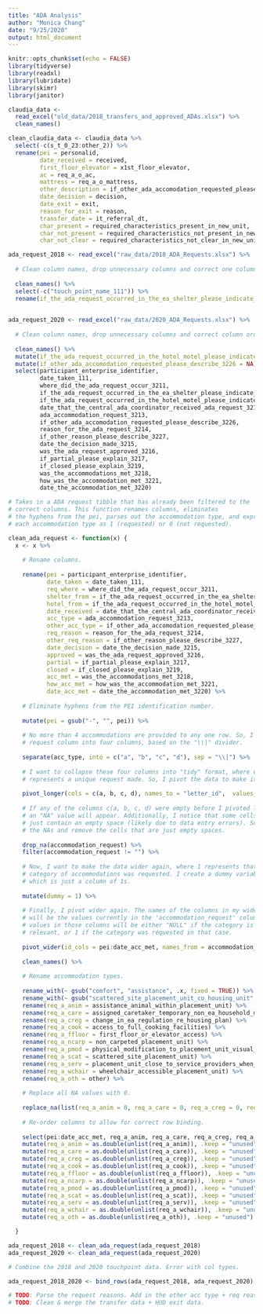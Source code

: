 ```yaml
---
title: "ADA Analysis"
author: "Monica Chang"
date: "9/25/2020"
output: html_document
---
```


```r
knitr::opts_chunk$set(echo = FALSE)
library(tidyverse)
library(readxl)
library(lubridate)
library(skimr)
library(janitor)
```


```r

claudia_data <- 
  read_excel("old_data/2018_transfers_and_approved_ADAs.xlsx") %>%
  clean_names()

clean_claudia_data <- claudia_data %>%
  select(-c(s_t_0_23:other_2)) %>%
  rename(pei = personalid,
         date_received = received,
         first_floor_elevator = x1st_floor_elevator,
         ac = req_a_o_ac,
         mattress = req_a_o_mattress,
         other_description = if_other_ada_accomodation_requested_please_describe_3226,
         date_decision = decision,
         date_exit = exit,
         reason_for_exit = reason,
         transfer_date = it_referral_dt,
         char_present = required_characteristics_present_in_new_unit,
         char_not_present = required_characteristics_not_present_in_new_unit,
         char_not_clear = required_characteristics_not_clear_in_new_unit)

```

```r

ada_request_2018 <- read_excel("raw_data/2018_ADA_Requests.xlsx") %>%
  
  # Clean column names, drop unnecessary columns and correct one column name.
  
  clean_names() %>%
  select(-c("touch_point_name_111")) %>%
  rename(if_the_ada_request_occurred_in_the_ea_shelter_please_indicate_which_agency_3223 = if_the_ada_request_occurred_in_the_ea_shelter_please_indicate_w) 
  

ada_request_2020 <- read_excel("raw_data/2020_ADA_Requests.xlsx") %>%
  
  # Clean column names, drop unnecessary columns and correct column order.
  
  clean_names() %>%
  mutate(if_the_ada_request_occurred_in_the_hotel_motel_please_indicate = NA) %>%
  mutate(if_other_ada_accomodation_requested_please_describe_3226 = NA) %>%
  select(participant_enterprise_identifier, 
         date_taken_111, 
         where_did_the_ada_request_occur_3211,
         if_the_ada_request_occurred_in_the_ea_shelter_please_indicate_which_agency_3223,
         if_the_ada_request_occurred_in_the_hotel_motel_please_indicate,
         date_that_the_central_ada_coordinator_received_ada_request_3212,
         ada_accommodation_request_3213,
         if_other_ada_accomodation_requested_please_describe_3226,
         reason_for_the_ada_request_3214,
         if_other_reason_please_describe_3227,
         date_the_decision_made_3215,
         was_the_ada_request_approved_3216,
         if_partial_please_explain_3217,
         if_closed_please_explain_3219,
         was_the_accommodations_met_3218,
         how_was_the_accommodation_met_3221,
         date_the_accommodation_met_3220) 

# Takes in a ADA request tibble that has already been filtered to the 
# correct columns. This function renames columns, eliminates 
# the hyphens from the pei, parses out the accommodation type, and expresses
# each accommodation type as 1 (requested) or 0 (not requested).

clean_ada_request <- function(x) {
  x <- x %>%
    
    # Rename columns.
    
    rename(pei = participant_enterprise_identifier,
           date_taken = date_taken_111,
           req_where = where_did_the_ada_request_occur_3211,
           shelter_from = if_the_ada_request_occurred_in_the_ea_shelter_please_indicate_which_agency_3223,
           hotel_from = if_the_ada_request_occurred_in_the_hotel_motel_please_indicate,
           date_received = date_that_the_central_ada_coordinator_received_ada_request_3212,
           acc_type = ada_accommodation_request_3213,
           other_acc_type = if_other_ada_accomodation_requested_please_describe_3226,
           req_reason = reason_for_the_ada_request_3214,
           other_req_reason = if_other_reason_please_describe_3227,
           date_decision = date_the_decision_made_3215,
           approved = was_the_ada_request_approved_3216,
           partial = if_partial_please_explain_3217,
           closed = if_closed_please_explain_3219,
           acc_met = was_the_accommodations_met_3218,
           how_acc_met = how_was_the_accommodation_met_3221,
           date_acc_met = date_the_accommodation_met_3220) %>%
    
    # Eliminate hyphens from the PEI identification number.
    
    mutate(pei = gsub("-", "", pei)) %>%
    
    # No more than 4 accommodations are provided to any one row. So, I divide the
    # request column into four columns, based on the "\\|" divider.
    
    separate(acc_type, into = c("a", "b", "c", "d"), sep = "\\|") %>%
    
    # I want to collapse these four columns into "tidy" format, where each row
    # represents a unique request made. So, I pivot the data to make it longer.
    
    pivot_longer(cols = c(a, b, c, d), names_to = "letter_id",  values_to = "accommodation_request") %>%
    
    # If any of the columns c(a, b, c, d) were empty before I pivoted longer, then
    # an "NA" value will appear. Additionally, I notice that some cells seem to
    # just contain an empty space (likely due to data entry errors). So, I drop
    # the NAs and remove the cells that are just empty spaces.
    
    drop_na(accommodation_request) %>%
    filter(accommodation_request != "") %>%
    
    # Now, I want to make the data wider again, where 1 represents that a given
    # category of accommodations was requested. I create a dummy variable '1',
    # which is just a column of 1s.
    
    mutate(dummy = 1) %>%
  
    # Finally, I pivot wider again. The names of the columns in my wider table
    # will be the values currently in the 'accommodation_request' column. The
    # values in those columns will be either "NULL" if the category is not
    # relevant, or 1 if the category was requested in that case.
    
    pivot_wider(id_cols = pei:date_acc_met, names_from = accommodation_request, values_from = dummy) %>%
    
    clean_names() %>%
    
    # Rename accommodation types.
    
    rename_with(~ gsub("comfort", "assistance", .x, fixed = TRUE)) %>%
    rename_with(~ gsub("scattered_site_placement_unit_co_housing_unit", "scattered_site_placement_unit", .x, fixed = TRUE)) %>%
    rename(req_a_anim = assistance_animal_within_placement_unit) %>% 
    rename(req_a_care = assigned_caretaker_temporary_non_ea_household_member) %>%
    rename(req_a_creg = change_in_ea_regulation_re_housing_plan) %>%
    rename(req_a_cook = access_to_full_cooking_facilities) %>%
    rename(req_a_ffloor = first_floor_or_elevator_access) %>%
    rename(req_a_ncarp = non_carpeted_placement_unit) %>%
    rename(req_a_pmod = physical_modification_to_placement_unit_visual_cues_for_hearing_impaired_grab_bars_in_shower_etc) %>% 
    rename(req_a_scat = scattered_site_placement_unit) %>%  
    rename(req_a_serv = placement_unit_close_to_service_providers_when_a_participant_is_placed_out_of_area_away_from_their_current_medical_providers) %>%
    rename(req_a_wchair = wheelchair_accessible_placement_unit) %>%
    rename(req_a_oth = other) %>%
    
    # Replace all NA values with 0.
    
    replace_na(list(req_a_anim = 0, req_a_care = 0, req_a_creg = 0, req_a_cook = 0, req_a_ffloor = 0, req_a_ncarp = 0, req_a_pmod = 0, req_a_scat = 0, req_a_serv = 0, req_a_wchair = 0, req_a_oth = 0)) %>%
    
    # Re-order columns to allow for correct row binding.
    
    select(pei:date_acc_met, req_a_anim, req_a_care, req_a_creg, req_a_cook, req_a_ffloor, req_a_ncarp, req_a_pmod, req_a_scat, req_a_serv, req_a_wchair, req_a_oth) %>%
    mutate(req_a_anim = as.double(unlist(req_a_anim)), .keep = "unused") %>%
    mutate(req_a_care = as.double(unlist(req_a_care)), .keep = "unused") %>%
    mutate(req_a_creg = as.double(unlist(req_a_creg)), .keep = "unused") %>%
    mutate(req_a_cook = as.double(unlist(req_a_cook)), .keep = "unused") %>%
    mutate(req_a_ffloor = as.double(unlist(req_a_ffloor)), .keep = "unused") %>%
    mutate(req_a_ncarp = as.double(unlist(req_a_ncarp)), .keep = "unused") %>%
    mutate(req_a_pmod = as.double(unlist(req_a_pmod)), .keep = "unused") %>%
    mutate(req_a_scat = as.double(unlist(req_a_scat)), .keep = "unused") %>%
    mutate(req_a_serv = as.double(unlist(req_a_serv)), .keep = "unused") %>%
    mutate(req_a_wchair = as.double(unlist(req_a_wchair)), .keep = "unused") %>%
    mutate(req_a_oth = as.double(unlist(req_a_oth)), .keep = "unused")

  }

ada_request_2018 <- clean_ada_request(ada_request_2018)
ada_request_2020 <- clean_ada_request(ada_request_2020)

# Combine the 2018 and 2020 touchpoint data. Error with col types.

ada_request_2018_2020 <- bind_rows(ada_request_2018, ada_request_2020)

# TODO: Parse the request reasons. Add in the other acc type + req reasons.
# TODO: Clean & merge the transfer data + HUD exit data.


```

